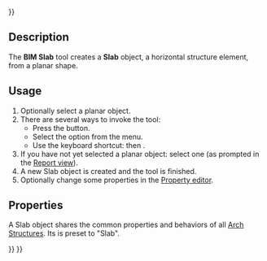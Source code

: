 <languages/>
{{UnfinishedDocu{{#translation:}}}}
<translate>

<!--T:1-->
{{Docnav
|[[BIM_Beam|Beam]]
|[[BIM_Door|Door]]
|[[BIM_Workbench|BIM]]
|IconL=BIM_Beam.svg
|IconR=BIM_Door.svg
|IconC=Workbench_BIM.svg
}}

<!--T:2-->
{{GuiCommand
|Name=BIM Slab
|MenuLocation=3D/BIM → Slab
|Workbenches=[[BIM_Workbench|BIM]]
|Shortcut={{KEY|S}} {{KEY|B}}
|SeeAlso=[[Arch_Wall|Arch Wall]], [[Arch_Window|Arch Window]]
}}

== Description == <!--T:3-->

<!--T:4-->
The '''BIM Slab''' tool creates a '''Slab''' object, a horizontal structure element, from a planar shape.

==Usage== <!--T:5-->

<!--T:6-->
# Optionally select a planar object.
# There are several ways to invoke the tool:
#* Press the {{Button|[[Image:BIM_Slab.svg|16px]] [[BIM_Slab|Slab]]}} button.
#* Select the {{MenuCommand|3D/BIM → [[Image:BIM_Slab.svg|16px]] Slab}} option from the menu.
#* Use the keyboard shortcut: {{KEY|S}} then {{KEY|B}}.
# If you have not yet selected a planar object: select one (as prompted in the [[Report_view|Report view]]).
# A new Slab object is created and the tool is finished.
# Optionally change some properties in the [[Property_editor|Property editor]].

==Properties==

A Slab object shares the common properties and behaviors of all [[Arch_Structure|Arch Structures]]. Its {{PropertyData|IfcType}} is preset to "Slab".

<!--T:7-->
{{Docnav
|[[BIM_Beam|Beam]]
|[[BIM_Door|Door]]
|[[BIM_Workbench|BIM]]
|IconL=BIM_Beam.svg
|IconR=BIM_Door.svg
|IconC=Workbench_BIM.svg
}}

</translate>
{{BIM_Tools_navi{{#translation:}}}}
{{Userdocnavi{{#translation:}}}}